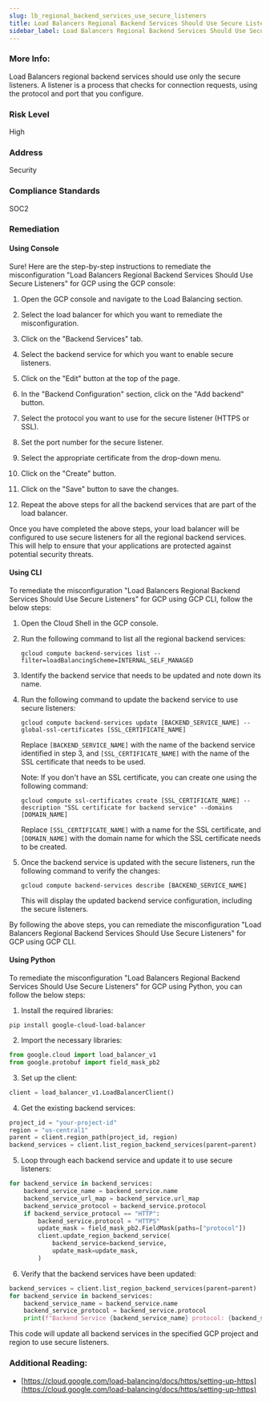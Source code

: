 ```yaml
---
slug: lb_regional_backend_services_use_secure_listeners
title: Load Balancers Regional Backend Services Should Use Secure Listeners
sidebar_label: Load Balancers Regional Backend Services Should Use Secure Listeners
---
```


### More Info:

Load Balancers regional backend services should use only the secure listeners. A listener is a process that checks for connection requests, using the protocol and port that you configure.

### Risk Level

High

### Address

Security

### Compliance Standards

SOC2

### Remediation

#### Using Console

Sure! Here are the step-by-step instructions to remediate the misconfiguration "Load Balancers Regional Backend Services Should Use Secure Listeners" for GCP using the GCP console:

1. Open the GCP console and navigate to the Load Balancing section.

2. Select the load balancer for which you want to remediate the misconfiguration.

3. Click on the "Backend Services" tab.

4. Select the backend service for which you want to enable secure listeners.

5. Click on the "Edit" button at the top of the page.

6. In the "Backend Configuration" section, click on the "Add backend" button.

7. Select the protocol you want to use for the secure listener (HTTPS or SSL).

8. Set the port number for the secure listener.

9. Select the appropriate certificate from the drop-down menu.

10. Click on the "Create" button.

11. Click on the "Save" button to save the changes.

12. Repeat the above steps for all the backend services that are part of the load balancer.

Once you have completed the above steps, your load balancer will be configured to use secure listeners for all the regional backend services. This will help to ensure that your applications are protected against potential security threats.

#### Using CLI

To remediate the misconfiguration "Load Balancers Regional Backend Services Should Use Secure Listeners" for GCP using GCP CLI, follow the below steps:

1. Open the Cloud Shell in the GCP console.

2. Run the following command to list all the regional backend services:

   `gcloud compute backend-services list --filter=loadBalancingScheme=INTERNAL_SELF_MANAGED`

3. Identify the backend service that needs to be updated and note down its name.

4. Run the following command to update the backend service to use secure listeners:

   `gcloud compute backend-services update [BACKEND_SERVICE_NAME] --global-ssl-certificates [SSL_CERTIFICATE_NAME]`

   Replace `[BACKEND_SERVICE_NAME]` with the name of the backend service identified in step 3, and `[SSL_CERTIFICATE_NAME]` with the name of the SSL certificate that needs to be used.

   Note: If you don't have an SSL certificate, you can create one using the following command:

   `gcloud compute ssl-certificates create [SSL_CERTIFICATE_NAME] --description "SSL certificate for backend service" --domains [DOMAIN_NAME]`

   Replace `[SSL_CERTIFICATE_NAME]` with a name for the SSL certificate, and `[DOMAIN_NAME]` with the domain name for which the SSL certificate needs to be created.

5. Once the backend service is updated with the secure listeners, run the following command to verify the changes:

   `gcloud compute backend-services describe [BACKEND_SERVICE_NAME]`

   This will display the updated backend service configuration, including the secure listeners.

By following the above steps, you can remediate the misconfiguration "Load Balancers Regional Backend Services Should Use Secure Listeners" for GCP using GCP CLI.

#### Using Python

To remediate the misconfiguration "Load Balancers Regional Backend Services Should Use Secure Listeners" for GCP using Python, you can follow the below steps:

1. Install the required libraries:
```
pip install google-cloud-load-balancer
```

2. Import the necessary libraries:
```python
from google.cloud import load_balancer_v1
from google.protobuf import field_mask_pb2
```

3. Set up the client:
```python
client = load_balancer_v1.LoadBalancerClient()
```

4. Get the existing backend services:
```python
project_id = "your-project-id"
region = "us-central1"
parent = client.region_path(project_id, region)
backend_services = client.list_region_backend_services(parent=parent)
```

5. Loop through each backend service and update it to use secure listeners:
```python
for backend_service in backend_services:
    backend_service_name = backend_service.name
    backend_service_url_map = backend_service.url_map
    backend_service_protocol = backend_service.protocol
    if backend_service_protocol == "HTTP":
        backend_service.protocol = "HTTPS"
        update_mask = field_mask_pb2.FieldMask(paths=["protocol"])
        client.update_region_backend_service(
            backend_service=backend_service,
            update_mask=update_mask,
        )
```

6. Verify that the backend services have been updated:
```python
backend_services = client.list_region_backend_services(parent=parent)
for backend_service in backend_services:
    backend_service_name = backend_service.name
    backend_service_protocol = backend_service.protocol
    print(f"Backend Service {backend_service_name} protocol: {backend_service_protocol}")
```

This code will update all backend services in the specified GCP project and region to use secure listeners.


### Additional Reading:

- [https://cloud.google.com/load-balancing/docs/https/setting-up-https](https://cloud.google.com/load-balancing/docs/https/setting-up-https) 

